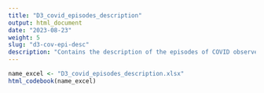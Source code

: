 ```yaml
---
title: "D3_covid_episodes_description"
output: html_document
date: "2023-08-23"
weight: 5
slug: "d3-cov-epi-desc"
description: "Contains the description of the episodes of COVID observed in all persons in the study population. Each episode is separated from the next by at least 60 days"
---
```


```r
name_excel <- "D3_covid_episodes_description.xlsx"
html_codebook(name_excel)
```
